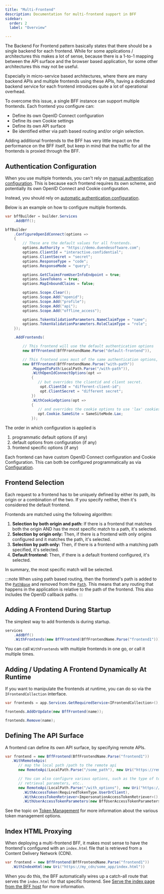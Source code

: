```yaml
---
title: "Multi-Frontend"
description: Documentation for multi-frontend support in BFF
sidebar:
  order: 2
  label: "Overview"

---
```


The Backend For Frontend pattern basically states that there should 
be a single backend for each frontend. While for some applications / architectures this
makes a lot of sense, because there is a 1-to-1 mapping between the API surface
and the browser based application, for some other architectures this may not be useful.

Especially in micro-service based architectures, where there are many backend APIs 
and multiple frontends using these APIs, having a dedicated backend service for each frontend
introduces quite a lot of operational overhead. 

To overcome this issue, a single BFF instance can support multiple frontends. Each frontend you configure can:
* Define its own OpenID Connect configuration
* Define its own Cookie settings
* Define its own API surface
* Be identified either via path based routing and/or origin selection. 

Adding additional frontends to the BFF has very little impact on the performance on the BFF itself, but keep in mind
that the traffic for all the frontends is proxied through the BFF. 

## Authentication Configuration

When you use multiple frontends, you can't rely on [manual authentication configuration](../fundamentals/session/handlers.mdx#manually-configuring-authentication).
This is because each frontend requires its own scheme, and potentially its own OpenID Connect and Cookie configuration. 

Instead, you should rely on [automatic authentication configuration](/bff/fundamentals/session/handlers.mdx#automatic-authentication-configuration).

Below is an example on how to configure multiple frontends. 

```csharp
var bffBuilder = builder.Services
    .AddBff();

bffBuilder
    .ConfigureOpenIdConnect(options =>
    {
        // These are the default values for all frontends.
        options.Authority = "https://demo.duendesoftware.com";
        options.ClientId = "interactive.confidential";
        options.ClientSecret = "secret";
        options.ResponseType = "code";
        options.ResponseMode = "query";

        options.GetClaimsFromUserInfoEndpoint = true;
        options.SaveTokens = true;
        options.MapInboundClaims = false;

        options.Scope.Clear();
        options.Scope.Add("openid");
        options.Scope.Add("profile");
        options.Scope.Add("api");
        options.Scope.Add("offline_access");

        options.TokenValidationParameters.NameClaimType = "name";
        options.TokenValidationParameters.RoleClaimType = "role";
    });

    .AddFrontends(

        // This frontend will use the default authentication options
        new BffFrontend(BffFrontendName.Parse("default-frontend")),

        // This frontend uses most of the same authentication options,
        new BffFrontend(BffFrontendName.Parse("with-path"))
            .MappedToPath(LocalPath.Parse("/with-path")),
            .WithOpenIdConnectOptions(opt =>
            {
               // but overrides the clientid and client secret.
                opt.ClientId = "different-client-id";
                opt.ClientSecret = "different secret";
            })
            .WithCookieOptions(opt => 
            {
               // and overrides the cookie options to use 'lax' cookies. 
               opt.Cookie.SameSite = SameSiteMode.Lax;
            });

```

The order in which configuration is applied is
1. programmatic default options (if any)
2. default options from configuration (if any)
3. frontend specific options (if any)

Each frontend can have custom OpenID Connect configuration and Cookie Configuration. This can both be configured programmatically 
as via [Configuration](./configuration.mdx). 

## Frontend Selection

Each request to a frontend has to be uniquely defined by either its path, its origin or a combination of the two. 
If you specify neither, then it's considered the default frontend. 

Frontends are matched using the following algorithm:

1. **Selection by both origin and path:** If there is a frontend that matches both the origin AND has the most specific match to a path, it's selected. 
2. **Selection by origin only:** Then, if there is a frontend with only origins configured and it matches the path, it's selected. 
3. **Selection by path only:** Then, if there is a frontend with a matching path specified, it's selected. 
4. **Default frontend:** Then, if there is a default frontend configured, it's selected.  

In summary, the most specific match will be selected. 

:::note
When using path based routing, then the frontend's path is added to the [`PathBase`](https://learn.microsoft.com/en-us/dotnet/api/microsoft.aspnetcore.http.httprequest.pathbase) 
and removed from the [`Path`](https://learn.microsoft.com/en-us/dotnet/api/microsoft.aspnetcore.http.httprequest.path). This means that any routing
that happens in the application is relative to the path of the frontend. This also includes the OpenID callback paths. 
:::

## Adding A Frontend During Startup

The simplest way to add frontends is during startup. 

```csharp {3}
services
    .AddBff()
    .WithFrontends(new BffFrontend(BffFrontendName.Parse("frontend1")));
```
You can call `WithFrontends` with multiple frontends in one go, or call it multiple times. 

## Adding / Updating A Frontend Dynamically At Runtime

If you want to manipulate the frontends at runtime, you can do so via the `IFrontendCollection` interface. 

```csharp
var frontends = app.Services.GetRequiredService<IFrontendCollection>();

frontends.AddOrUpdate(new BffFrontend(name));

frontends.Remove(name);
```

## Defining The API Surface

A frontend can define its own API surface, by specifying remote APIs.

```csharp
var frontend = new BffFrontend(BffFrontendName.Parse("frontend1"))
   .WithRemoteApis(
      // map the local path /path to the remote api
      new RemoteApi(LocalPath.Parse("/some_path"), new Uri("https://remote-api")))

      // You can also configure various options, such as the type of token,
      // retrieval parameters, etc.. 
      new RemoteApi(LocalPath.Parse("/with_options"), new Uri("https://remote-api")))
        .WithAccessToken(RequiredTokenType.UserOrClient),
        .WithAccessTokenRetriever<ImpersonationAccessTokenRetriever>(),
        .WithUserAccessTokenParameters(new BffUserAccessTokenParameters { Resource = Resource.Parse("urn:isolated-api") }));
```

See the topic on [Token Management](../tokens.md) for more information about the various token management options. 

## Index HTML Proxying

When deploying a multi-frontend BFF, it makes most sense to have the frontend's configured with an `index.html` file that is retrieved from a Content Delivery Network (CDN). 

```csharp
var frontend = new BffFrontend(BffFrontendName.Parse("frontend1"))
   .WithIndexHtml(new Uri("https://my_cdn/some_app/index.html"))
```

When you do this, the BFF automatically wires up a catch-all route that serves the `index.html` for that specific frontend. 
See [Serve the index page from the BFF host](../../architecture/ui-hosting.md#serve-the-index-page-from-the-bff-host) for more information. 
